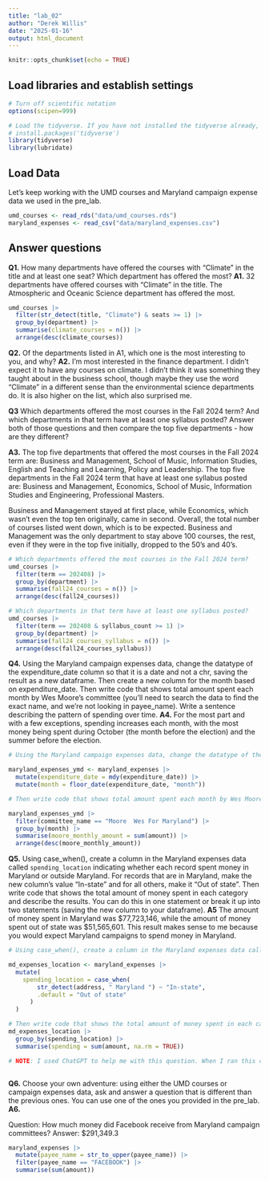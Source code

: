```yaml
---
title: "lab_02"
author: "Derek Willis"
date: "2025-01-16"
output: html_document
---
```


```r
knitr::opts_chunk$set(echo = TRUE)
```

## Load libraries and establish settings

```r
# Turn off scientific notation
options(scipen=999)

# Load the tidyverse. If you have not installed the tidyverse already, remove the # from the next line and run it first.  
# install.packages('tidyverse')
library(tidyverse)
library(lubridate)
```

## Load Data

Let's keep working with the UMD courses and Maryland campaign expense data we used in the pre_lab.

```r
umd_courses <- read_rds("data/umd_courses.rds")
maryland_expenses <- read_csv("data/maryland_expenses.csv")
```

## Answer questions

**Q1.** How many departments have offered the courses with "Climate" in the title and at least one seat? Which department has offered the most? **A1.** 32 departments have offered courses with "Climate" in the title. The Atmospheric and Oceanic Science department has offered the most. 

```r
umd_courses |> 
  filter(str_detect(title, "Climate") & seats >= 1) |> 
  group_by(department) |>
  summarise(climate_courses = n()) |> 
  arrange(desc(climate_courses))

```

**Q2.** Of the departments listed in A1, which one is the most interesting to you, and why? **A2.** I'm most interested in the finance department. I didn't expect it to have any courses on climate. I didn't think it was something they taught about in the business school, though maybe they use the word "Climate" in a different sense than the environmental science departments do. It is also higher on the list, which also surprised me. 

**Q3** Which departments offered the most courses in the Fall 2024 term? And which departments in that term have at least one syllabus posted? Answer both of those questions and then compare the top five departments - how are they different?

**A3.** The top five departments that offered the most courses in the Fall 2024 term are: Business and Management, School of Music, Information Studies, English and Teaching and Learning, Policy and Leadership. The top five departments in the Fall 2024 term that have at least one syllabus posted are: Business and Management, Economics, School of Music, Information Studies and Engineering, Professional Masters.

Business and Management stayed at first place, while Economics, which wasn't even the top ten originally, came in second. Overall, the total number of courses listed went down, which is to be expected. Business and Management was the only department to stay above 100 courses, the rest, even if they were in the top five initially, dropped to the 50's and 40's. 


```r
# Which departments offered the most courses in the Fall 2024 term?
umd_courses |>
  filter(term == 202408) |>
  group_by(department) |> 
  summarise(fall24_courses = n()) |> 
  arrange(desc(fall24_courses))

# Which departments in that term have at least one syllabus posted?
umd_courses |>
  filter(term == 202408 & syllabus_count >= 1) |> 
  group_by(department) |> 
  summarise(fall24_courses_syllabus = n()) |> 
  arrange(desc(fall24_courses_syllabus))

```

**Q4.** Using the Maryland campaign expenses data, change the datatype of the expenditure_date column so that it is a date and not a chr, saving the result as a new dataframe. Then create a new column for the month based on expenditure_date. Then write code that shows total amount spent each month by Wes Moore's committee (you'll need to search the data to find the exact name, and we're not looking in payee_name). Write a sentence describing the pattern of spending over time. **A4.** For the most part and with a few exceptions, spending increases each month, with the most money being spent during October (the month before the election) and the summer before the election. 


```r
# Using the Maryland campaign expenses data, change the datatype of the expenditure_date column so that it is a date and not a chr, saving the result as a new dataframe. Then create a new column for the month based on expenditure_date.

maryland_expenses_ymd <- maryland_expenses |> 
  mutate(expenditure_date = mdy(expenditure_date)) |>
  mutate(month = floor_date(expenditure_date, "month"))

# Then write code that shows total amount spent each month by Wes Moore's committee

maryland_expenses_ymd |> 
  filter(committee_name == "Moore  Wes For Maryland") |> 
  group_by(month) |>
  summarise(moore_monthly_amount = sum(amount)) |> 
  arrange(desc(moore_monthly_amount))

```

**Q5.** Using case_when(), create a column in the Maryland expenses data called `spending_location` indicating whether each record spent money in Maryland or outside Maryland. For records that are in Maryland, make the new column's value "In-state" and for all others, make it "Out of state". Then write code that shows the total amount of money spent in each category and describe the results. You can do this in one statement or break it up into two statements (saving the new column to your dataframe). **A5** The amount of money spent in Maryland was $77,723,146, while the amount of money spent out of state was $51,565,601. This result makes sense to me because you would expect Maryland campaigns to spend money in Maryland. 

```r
# Using case_when(), create a column in the Maryland expenses data called `spending_location` indicating whether each record spent money in Maryland or outside Maryland. For records that are in Maryland, make the new column's value "In-state" and for all others, make it "Out of state".

md_expenses_location <- maryland_expenses |>
  mutate(
    spending_location = case_when(
        str_detect(address, " Maryland ") ~ "In-state",
        .default = "Out of state"
      )
  )

# Then write code that shows the total amount of money spent in each category and describe the results.
md_expenses_location |> 
  group_by(spending_location) |> 
  summarise(spending = sum(amount, na.rm = TRUE))

# NOTE: I used ChatGPT to help me with this question. When I ran this code without "na.rm = TRUE," the amount for Out of state was NA, which did not make sense to me. I asked ChatGPT why this was and it gave me that code to include at the end of my sum() function.



```

**Q6.** Choose your own adventure: using either the UMD courses or campaign expenses data, ask and answer a question that is different than the previous ones. You can use one of the ones you provided in the pre_lab. **A6.**

Question: How much money did Facebook receive from Maryland campaign committees?
Answer: $291,349.3	


```r
maryland_expenses |>
  mutate(payee_name = str_to_upper(payee_name)) |> 
  filter(payee_name == "FACEBOOK") |> 
  summarise(sum(amount))
```